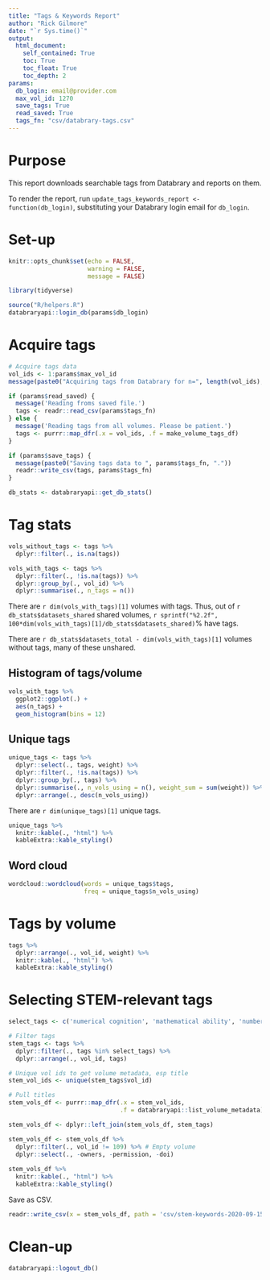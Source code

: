 ```yaml
---
title: "Tags & Keywords Report"
author: "Rick Gilmore"
date: "`r Sys.time()`"
output: 
  html_document:
    self_contained: True
    toc: True
    toc_float: True
    toc_depth: 2
params:
  db_login: email@provider.com
  max_vol_id: 1270
  save_tags: True
  read_saved: True
  tags_fn: "csv/databrary-tags.csv"
---
```


# Purpose

This report downloads searchable tags from Databrary and reports on them.

To render the report, run `update_tags_keywords_report <- function(db_login)`, substituting your Databrary login email for `db_login`.

# Set-up

```r
knitr::opts_chunk$set(echo = FALSE,
                      warning = FALSE,
                      message = FALSE)

library(tidyverse)

source("R/helpers.R")
databraryapi::login_db(params$db_login)
```

# Acquire tags

```r
# Acquire tags data
vol_ids <- 1:params$max_vol_id
message(paste0("Acquiring tags from Databrary for n=", length(vol_ids), " volumes."))

if (params$read_saved) {
  message('Reading froms saved file.')
  tags <- readr::read_csv(params$tags_fn)
} else {
  message('Reading tags from all volumes. Please be patient.')
  tags <- purrr::map_dfr(.x = vol_ids, .f = make_volume_tags_df)
}

if (params$save_tags) {
  message(paste0("Saving tags data to ", params$tags_fn, "."))
  readr::write_csv(tags, params$tags_fn)
}

db_stats <- databraryapi::get_db_stats()
```

# Tag stats

```r
vols_without_tags <- tags %>%
  dplyr::filter(., is.na(tags))

vols_with_tags <- tags %>%
  dplyr::filter(., !is.na(tags)) %>%
  dplyr::group_by(., vol_id) %>%
  dplyr::summarise(., n_tags = n())
```
There are `r dim(vols_with_tags)[1]` volumes with tags.
Thus, out of `r db_stats$datasets_shared` shared volumes, `r sprintf("%2.2f", 100*dim(vols_with_tags)[1]/db_stats$datasets_shared)`\% have tags.

There are `r db_stats$datasets_total - dim(vols_with_tags)[1]` volumes without tags, many of these unshared.

## Histogram of tags/volume

```r
vols_with_tags %>%
  ggplot2::ggplot(.) +
  aes(n_tags) +
  geom_histogram(bins = 12)
```

## Unique tags

```r
unique_tags <- tags %>%
  dplyr::select(., tags, weight) %>%
  dplyr::filter(., !is.na(tags)) %>%
  dplyr::group_by(., tags) %>%
  dplyr::summarise(., n_vols_using = n(), weight_sum = sum(weight)) %>%
  dplyr::arrange(., desc(n_vols_using))
```

There are `r dim(unique_tags)[1]` unique tags.

```r
unique_tags %>%
  knitr::kable(., "html") %>%
  kableExtra::kable_styling()
```

## Word cloud

```r
wordcloud::wordcloud(words = unique_tags$tags, 
                     freq = unique_tags$n_vols_using)
```

# Tags by volume

```r
tags %>% 
  dplyr::arrange(., vol_id, weight) %>%
  knitr::kable(., "html") %>%
  kableExtra::kable_styling()
```

# Selecting STEM-relevant tags

```r
select_tags <- c('numerical cognition', 'mathematical ability', 'number', 'teaching', 'teaching clips', 'abacus', 'classroom', 'mathematical equivalence', 'mental arithmetic', 'number comprehension', 'number discrimination', 'science', 'stem', 'statistical learning', 'school readiness')

# Filter tags
stem_tags <- tags %>%
  dplyr::filter(., tags %in% select_tags) %>%
  dplyr::arrange(., vol_id, tags)

# Unique vol ids to get volume metadata, esp title
stem_vol_ids <- unique(stem_tags$vol_id)

# Pull titles
stem_vols_df <- purrr::map_dfr(.x = stem_vol_ids, 
                               .f = databraryapi::list_volume_metadata)

stem_vols_df <- dplyr::left_join(stem_vols_df, stem_tags)

stem_vols_df <- stem_vols_df %>%
  dplyr::filter(., vol_id != 109) %>% # Empty volume
  dplyr::select(., -owners, -permission, -doi)
  
stem_vols_df %>%
  knitr::kable(., "html") %>%
  kableExtra::kable_styling() 
```

Save as CSV.

```r
readr::write_csv(x = stem_vols_df, path = 'csv/stem-keywords-2020-09-15.csv')
```


# Clean-up

```r
databraryapi::logout_db()
```

